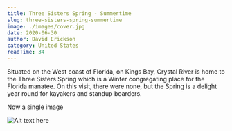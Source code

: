 ```yaml
---
title: Three Sisters Spring - Summertime
slug: three-sisters-spring-summertime
image: ./images/cover.jpg
date: 2020-06-30
author: David Erickson
category: United States
readTime: 34
---
```






Situated on the West coast of Florida, on Kings Bay, Crystal River is home to the Three Sisters Spring which is a Winter congregating place for the Florida manatee. On this visit, there were none, but the Spring is a delight year round for kayakers and standup boarders.



<GetImages blogDate="2020-06-30" />


Now a single image

![Alt text here](../images/single/single01.JPG)
